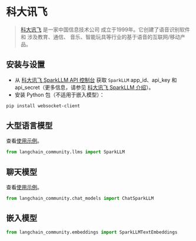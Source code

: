 # 科大讯飞

> [科大讯飞](https://www.iflytek.com) 是一家中国信息技术公司
> 成立于1999年。它创建了语音识别软件和
> 涉及教育、通信、
> 音乐、智能玩具等行业的基于语音的互联网/移动产品。


## 安装与设置

- 从 [科大讯飞 SparkLLM API 控制台](https://console.xfyun.cn/services/bm3) 获取 `SparkLLM` app_id、api_key 和 api_secret（更多信息，请参见 [科大讯飞 SparkLLM 介绍](https://xinghuo.xfyun.cn/sparkapi)）。
- 安装 Python 包（不适用于嵌入模型）：

```bash
pip install websocket-client
```

## 大型语言模型

查看[使用示例](/docs/integrations/llms/sparkllm)。

```python
from langchain_community.llms import SparkLLM
```

## 聊天模型

查看[使用示例](/docs/integrations/chat/sparkllm)。

```python
from langchain_community.chat_models import ChatSparkLLM
```

## 嵌入模型

```python
from langchain_community.embeddings import SparkLLMTextEmbeddings
```
